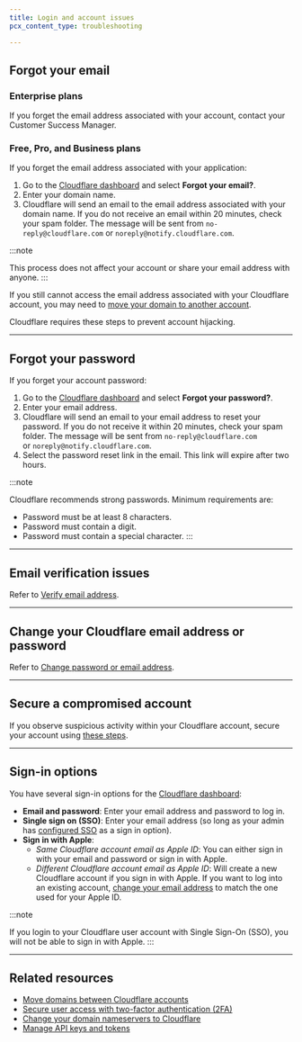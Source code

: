 ```yaml
---
title: Login and account issues
pcx_content_type: troubleshooting

---
```


## Forgot your email

### Enterprise plans

If you forget the email address associated with your account, contact your Customer Success Manager.

### Free, Pro, and Business plans

If you forget the email address associated with your application:

1. Go to the [Cloudflare dashboard](https://dash.cloudflare.com/login) and select **Forgot your email?**.
2. Enter your domain name.
3. Cloudflare will send an email to the email address associated with your domain name. If you do not receive an email within 20 minutes, check your spam folder. The message will be sent from `no-reply@cloudflare.com` or `noreply@notify.cloudflare.com`.

:::note

This process does not affect your account or share your email address with anyone.
:::

If you still cannot access the email address associated with your Cloudflare account, you may need to [move your domain to another account](/fundamentals/manage-domains/move-domain/).

Cloudflare requires these steps to prevent account hijacking.

***

## Forgot your password

If you forget your account password:

1. Go to the [Cloudflare dashboard](https://dash.cloudflare.com/login) and select **Forgot your password?**.
2. Enter your email address.
3. Cloudflare will send an email to your email address to reset your password. If you do not receive it within 20 minutes, check your spam folder. The message will be sent from `no-reply@cloudflare.com` or `noreply@notify.cloudflare.com`.
4. Select the password reset link in the email. This link will expire after two hours.

:::note


Cloudflare recommends strong passwords. Minimum requirements are:

* Password must be at least 8 characters.
* Password must contain a digit.
* Password must contain a special character.
  :::

***

## Email verification issues

Refer to [Verify email address](/fundamentals/account/verify-email-address/).

***

## Change your Cloudflare email address or password

Refer to [Change password or email address](/fundamentals/account/change-password-or-email/).

***

## Secure a compromised account

If you observe suspicious activity within your Cloudflare account, secure your account using [these steps](/fundamentals/account/account-security/secure-a-compromised-account/).

***

## Sign-in options

You have several sign-in options for the [Cloudflare dashboard](https://dash.cloudflare.com/login):

* **Email and password**: Enter your email address and password to log in.
* **Single sign on (SSO)**: Enter your email address (so long as your admin has [configured SSO](/cloudflare-one/applications/configure-apps/dash-sso-apps/) as a sign in option).
* **Sign in with Apple**:
  * *Same Cloudflare account email as Apple ID*: You can either sign in with your email and password or sign in with Apple.
  * *Different Cloudflare account email as Apple ID*: Will create a new Cloudflare account if you sign in with Apple. If you want to log into an existing account, [change your email address](/fundamentals/account/account-security/login-and-account-issues/) to match the one used for your Apple ID.

:::note

If you login to your Cloudflare user account with Single Sign-On (SSO), you will not be able to sign in with Apple.
:::

***

## Related resources

* [Move domains between Cloudflare accounts](/fundamentals/manage-domains/move-domain/)
* [Secure user access with two-factor authentication (2FA)](/fundamentals/account/account-security/2fa/)
* [Change your domain nameservers to Cloudflare](/dns/zone-setups/full-setup/setup)
* [Manage API keys and tokens](/fundamentals/api/get-started/)
